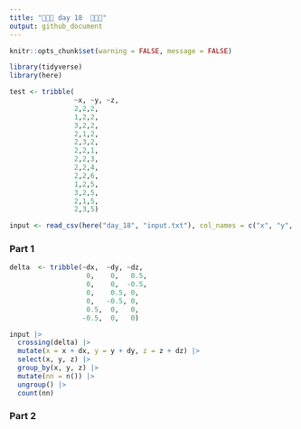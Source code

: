 ```yaml
---
title: "🎄🎄🎄 day 18  🎄🎄🎄"
output: github_document
---
```

```r
knitr::opts_chunk$set(warning = FALSE, message = FALSE)
```

```r
library(tidyverse)
library(here)
```

```r
test <- tribble(
                ~x, ~y, ~z,
                2,2,2,
                1,2,2,
                3,2,2,
                2,1,2,
                2,3,2,
                2,2,1,
                2,2,3,
                2,2,4,
                2,2,6,
                1,2,5,
                3,2,5,
                2,1,5,
                2,3,5)

input <- read_csv(here("day_18", "input.txt"), col_names = c("x", "y", "z"))
```

### Part 1

```r
delta  <- tribble(~dx,  ~dy, ~dz,
                   0,    0,   0.5,
                   0,    0,  -0.5,
                   0,    0.5, 0,
                   0,   -0.5, 0,
                   0.5,  0,   0,
                  -0.5,  0,   0)

input |> 
  crossing(delta) |> 
  mutate(x = x + dx, y = y + dy, z = z + dz) |> 
  select(x, y, z) |> 
  group_by(x, y, z) |> 
  mutate(nn = n()) |> 
  ungroup() |>
  count(nn)

```

### Part 2

```r
```


